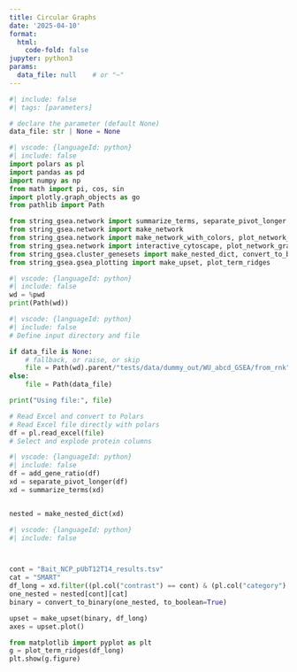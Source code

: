 ```yaml
---
title: Circular Graphs
date: '2025-04-10'
format:
  html:
    code-fold: false
jupyter: python3
params:
  data_file: null    # or "~"
---
```




```python
#| include: false
#| tags: [parameters]

# declare the parameter (default None)
data_file: str | None = None
```

```python
#| vscode: {languageId: python}
#| include: false
import polars as pl
import pandas as pd
import numpy as np
from math import pi, cos, sin
import plotly.graph_objects as go
from pathlib import Path

from string_gsea.network import summarize_terms, separate_pivot_longer
from string_gsea.network import make_network
from string_gsea.network import make_network_with_colors, plot_network_graph
from string_gsea.network import interactive_cytoscape, plot_network_graph_plotly, add_gene_ratio
from string_gsea.cluster_genesets import make_nested_dict, convert_to_binary, plot_term_distance_heatmap
from string_gsea.gsea_plotting import make_upset, plot_term_ridges

```

```python
#| vscode: {languageId: python}
#| include: false
wd = %pwd
print(Path(wd))
```


```python
#| vscode: {languageId: python}
#| include: false
# Define input directory and file

if data_file is None:
    # fallback, or raise, or skip
    file = Path(wd).parent/"tests/data/dummy_out/WU_abcd_GSEA/from_rnk"/"WUabcd_string_gsea_results_long.xlsx"
else:
    file = Path(data_file)

print("Using file:", file)

# Read Excel and convert to Polars
# Read Excel file directly with polars
df = pl.read_excel(file)
# Select and explode protein columns
```

```python
#| vscode: {languageId: python}
#| include: false
df = add_gene_ratio(df)
xd = separate_pivot_longer(df)
xd = summarize_terms(xd)


nested = make_nested_dict(xd)
```


```python
#| vscode: {languageId: python}
#| include: false



cont = "Bait_NCP_pUbT12T14_results.tsv"
cat = "SMART"
df_long = xd.filter((pl.col("contrast") == cont) & (pl.col("category") == cat))
one_nested = nested[cont][cat]
binary = convert_to_binary(one_nested, to_boolean=True)

```




```python
upset = make_upset(binary, df_long)
axes = upset.plot()

```


```python
from matplotlib import pyplot as plt
g = plot_term_ridges(df_long)
plt.show(g.figure)

```
